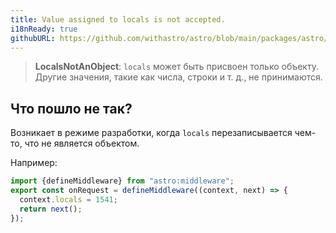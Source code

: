```yaml
---
title: Value assigned to locals is not accepted.
i18nReady: true
githubURL: https://github.com/withastro/astro/blob/main/packages/astro/src/core/errors/errors-data.ts
---
```


> **LocalsNotAnObject**: `locals` может быть присвоен только объекту. Другие значения, такие как числа, строки и т. д., не принимаются.

## Что пошло не так?

Возникает в режиме разработки, когда `locals` перезаписывается чем-то, что не является объектом.

Например:
```ts
import {defineMiddleware} from "astro:middleware";
export const onRequest = defineMiddleware((context, next) => {
  context.locals = 1541;
  return next();
});
```
